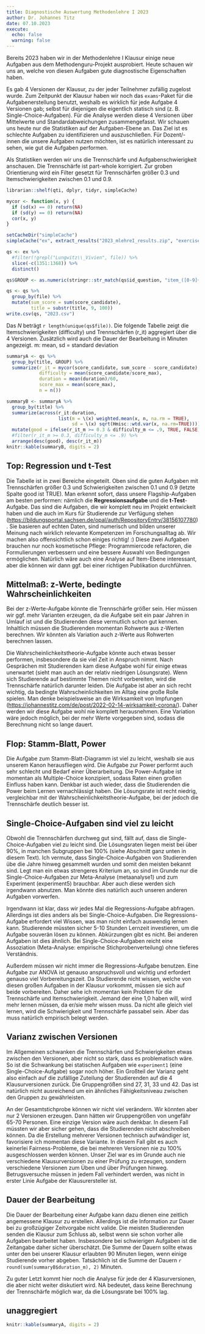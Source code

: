 ```yaml
---
title: Diagnostische Auswertung Methodenlehre I 2023
author: Dr. Johannes Titz
date: 07.10.2023
execute:
  echo: false
  warning: false
---
```


Bereits 2023 haben wir in der Methodenlehre I Klausur einige neue Aufgaben aus dem Methodenguru-Projekt ausprobiert. Heute schauen wir uns an, welche von diesen Aufgaben gute diagnostische Eigenschaften haben.

Es gab 4 Versionen der Klausur, zu der jeder Teilnehmer zufällig zugelost wurde. Zum Zeitpunkt der Klausur haben wir noch das `exams`-Paket für die Aufgabenerstellung benutzt, weshalb es wirklich für jede Aufgabe 4 Versionen gab; selbst für diejenigen die eigentlich statisch sind (z. B. Single-Choice-Aufgaben). Für die Analyse werden diese 4 Versionen über Mittelwerte und Standardabweichungen zusammengefasst. Wir schauen uns heute nur die Statistiken auf der Aufgaben-Ebene an. Das Ziel ist es schlechte Aufgaben zu identifizieren und auszuschließen. Für Dozent/-innen die unsere Aufgaben nutzen möchten, ist es natürlich interessant zu sehen, wie gut die Aufgaben performen.

Als Statistiken werden wir uns die Trennschärfe und Aufgabenschwierigkeit anschauen. Die Trennschärfe ist part-whole korrigiert. Zur groben Orientierung wird ein Filter gesetzt für Trennschärfen größer 0.3 und Itemschwierigkeiten zwischen 0.1 und 0.9.

```r
librarian::shelf(qti, dplyr, tidyr, simpleCache)

mycor <- function(x, y) {
  if (sd(x) == 0) return(NA)
  if (sd(y) == 0) return(NA)
  cor(x, y)
}

setCacheDir("simpleCache")
simpleCache("ex", extract_results("2023_mlehreI_results.zip", "exercises", hide_filename = T), recreate = F)
```

```r
qs <- ex %>%
  #filter(!grepl("Lungwitz\\_Vivien", file)) %>%
  slice(-c(1351:1368)) %>%
  distinct()

qs$GROUP <- as.numeric(stringr::str_match(qs$id_question, "item_([0-9]+)")[,2])

qs <- qs %>%
  group_by(file) %>%
  mutate(sum_score = sum(score_candidate),
         title = substr(title, 9, 100))
write.csv(qs, "2023.csv")
```

Das $N$ beträgt `r length(unique(qs$file))`. Die folgende Tabelle zeigt die Itemschwierigkeiten (difficulty) und Trennschärfen (r_it) aggregiert über die 4 Versionen. Zusätzlich wird auch die Dauer der Bearbeitung in Minuten angezeigt. m: mean, sd = standard deviation

```r
summaryA <- qs %>%
  group_by(title, GROUP) %>%
  summarize(r_it = mycor(score_candidate, sum_score - score_candidate),
            difficulty = mean(score_candidate/score_max),
            duration = mean(duration)/60,
            score_max = mean(score_max),
            n = n())

summaryB <- summaryA %>%
  group_by(title) %>%
  summarize(across(r_it:duration,
                   list(m = \(x) weighted.mean(x, n, na.rm = TRUE),
                        sd = \(x) sqrt(Hmisc::wtd.var(x, na.rm=TRUE))))) %>%
  mutate(good = ifelse(r_it_m >= 0.3 & difficulty_m <= .9, TRUE, FALSE)) %>%
  #filter(r_it_m >= 0.3, difficulty_m <= .9) %>%
  arrange(desc(good), desc(r_it_m))
knitr::kable(summaryB, digits = 2)
```

## Top: Regression und t-Test

Die Tabelle ist in zwei Bereiche eingeteilt. Oben sind die guten Aufgaben mit Trennschärfen größer 0.3 und Schwierigkeiten zwischen 0.1 und 0.9 (letzte Spalte good ist TRUE). Man erkennt sofort, dass unsere Flagship-Aufgaben am besten performen: nämlich die **Regressionsaufgabe** und die **t-Test**-Aufgabe. Das sind die Aufgaben, die wir komplett neu im Projekt entwickelt haben und die auch im Kurs für Studierende zur Verfügung stehen (<https://bildungsportal.sachsen.de/opal/auth/RepositoryEntry/38156107780>). Sie basieren auf echten Daten, sind numerisch und bilden unserer Meinung nach wirklich relevante Kompetenzen im Forschungsalltag ab. Wir machen also offensichtlich schon einiges richtig! :) Diese zwei Aufgaben brauchen nur noch kosmetische Pflege: Programmiercode refactoren, die Formulierungen verbessern und eine bessere Auswahl von Bedingungen ermöglichen. Natürlich wäre auch eine Analyse auf Item-Ebene interessant, aber die können wir dann ggf. bei einer richtigen Publikation durchführen.

## Mittelmaß: z-Werte, bedingte Wahrscheinlichkeiten

Bei der z-Werte-Aufgabe könnte die Trennschärfe größer sein. Hier müssen wir ggf. mehr Varianten erzeugen, da die Aufgabe seit ein paar Jahren in Umlauf ist und die Studierenden diese vermutlich schon gut kennen. Inhaltlich müssen die Studierenden momentan Rohwerte aus z-Werten berechnen. Wir könnten als Variation auch z-Werte aus Rohwerten berechnen lassen.

Die Wahrscheinlichkeitstheorie-Aufgabe könnte auch etwas besser performen, insbesondere da sie viel Zeit in Anspruch nimmt. Nach Gesprächen mit Studierenden kam diese Aufgabe wohl für einige etwas unerwartet (sieht man auch an der relativ niedrigen Lösungsrate). Wenn sich Studierende auf bestimmte Themen nicht vorbereiten, wird die Trennschärfe natürlich darunter leiden. Die Aufgabe ist aber an sich recht wichtig, da bedingte Wahrscheinlichkeiten im Alltag eine große Rolle spielen. Man denke beispielsweise an die Wirksamkeit von Impfungen (<https://johannestitz.com/de/post/2022-02-14-wirksamkeit-corona/>). Daher werden wir diese Aufgabe wohl nie komplett herausnehmen. Eine Variation wäre jedoch möglich, bei der mehr Werte vorgegeben sind, sodass die Berechnung nicht so lange dauert.

## Flop: Stamm-Blatt, Power

Die Aufgabe zum Stamm-Blatt-Diagramm ist viel zu leicht, weshalb sie aus unserem Kanon herausfliegen wird. Die Aufgabe zur Power performt auch sehr schlecht und Bedarf einer Überarbeitung. Die Power-Aufgabe ist momentan als Multiple-Choice konzipiert, sodass Raten einen großen Einfluss haben kann. Denkbar ist auch wieder, dass die Studierenden die Power beim Lernen vernachlässigt haben. Die Lösungsrate ist recht niedrig, vergleichbar mit der Wahrscheinlichkeitstheorie-Aufgabe, bei der jedoch die Trennschärfe deutlich besser ist.

## Single-Choice-Aufgaben sind viel zu leicht

Obwohl die Trennschärfen durchweg gut sind, fällt auf, dass die Single-Choice-Aufgaben viel zu leicht sind. Die Lösungsraten liegen meist bei über 90%, in manchen Subgruppen bei 100% (siehe Abschnitt ganz unten in diesem Text). Ich vermute, dass Single-Choice-Aufgaben von Studierenden übe die Jahre hinweg gesammelt wurden und somit den meisten bekannt sind. Legt man ein etwas strengeres Kriterium an, so sind im Grunde nur die Single-Choice-Aufgaben zur Meta-Analyse (metaanalyse1) und zum Experiment (experiment5) brauchbar. Aber auch diese werden sich irgendwann abnutzen. Man könnte dies natürlich auch unseren anderen Aufgaben vorwerfen. 

Irgendwann ist klar, dass wir jedes Mal die Regressions-Aufgabe abfragen. Allerdings ist dies anders als bei Single-Choice-Aufgaben. Die Regressions-Aufgabe erfordert viel Wissen, was man nicht einfach auswendig lernen kann. Studierende müssten sicher 5-10 Stunden Lernzeit investieren, um die Aufgabe souverän lösen zu können. Abkürzungen gibt es nicht. Bei anderen Aufgaben ist dies ähnlich. Bei Single-Choice-Aufgaben reicht eine Assoziation (Meta-Analyse: empirische Stichprobenverteilung) ohne tieferes Verständnis.

Außerdem müssen wir nicht immer die Regressions-Aufgabe benutzen. Eine Aufgabe zur ANOVA ist genauso anspruchsvoll und wichtig und erfordert genauso viel Vorbereitungszeit. Da Studierende nicht wissen, welche von diesen großen Aufgaben in der Klausur vorkommt, müssen sie sich auf beide vorbereiten. Daher sehe ich momentan kein Problem für die Trennschärfe und Itemschwierigkeit. Jemand der eine 1,0 haben will, wird mehr lernen müssen, da er/sie mehr wissen muss. Da nicht alle gleich viel lernen, wird die Schwierigkeit und Trennschärfe passabel sein. Aber das muss natürlich empirisch belegt werden.

## Varianz zwischen Versionen

Im Allgemeinen schwanken die Trennschärfen und Schwierigkeiten etwas zwischen den Versionen, aber nicht so stark, dass es problematisch wäre. So ist die Schwankung bei statischen Aufgaben wie `experiment1` (eine Single-Choice-Aufgabe) sogar noch höher. Ein Großteil der Varianz geht also einfach auf die zufällige Zuteilung der Studierenden auf die 4 Klausurversionen zurück. Die Gruppengrößen sind 27, 31, 33 und 42. Das ist natürlich nicht ausreichend um ein ähnliches Fähigkeitsniveau zwischen den Gruppen zu gewährleisten. 

An der Gesamtstichprobe können wir nicht viel verändern. Wir könnten aber nur 2 Versionen erzeugen. Dann hätten wir Gruppengrößen von ungefähr 65-70 Personen. Eine einzige Version wäre auch denkbar. In diesem Fall müssten wir aber sicher gehen, dass die Studierenden nicht abschreiben können. Da die Erstellung mehrerer Versionen technisch aufwändiger ist, favorisiere ich momentan diese Variante. In diesem Fall gibt es auch keinerlei Fairness-Probleme, die bei mehreren Versionen nie zu 100% ausgeschlossen werden können. Unser Ziel war es im Grunde auch nie verschiedene Klausurversionen zu einer Prüfung zu erzeugen, sondern verschiedene Versionen zum Üben und über Prüfungen hinweg. Betrugsversuche müssen in jedem Fall verhindert werden, was nicht in erster Linie Aufgabe der Klausurersteller ist.


## Dauer der Bearbeitung

Die Dauer der Bearbeitung einer Aufgabe kann dazu dienen eine zeitlich angemessene Klausur zu erstellen. Allerdings ist die Information zur Dauer bei zu großzügiger Zeitvorgabe nicht valide. Die meisten Studierenden senden die Klausur zum Schluss ab, selbst wenn sie schon vorher alle Aufgaben bearbeitet haben. Insbesondere bei schwierigen Aufgaben ist die Zeitangabe daher sicher überschätzt. Die Summe der Dauern sollte etwas unter den bei unserer Klausur erlaubten 90 Minuten liegen, wenn einige Studierende vorher abgeben. Tatsächlich ist die Summe der Dauern `r round(sum(summaryB$duration_m), 2)` Minuten.

Zu guter Letzt kommt hier noch die Analyse für jede der 4 Klasurversionen, die aber nicht weiter diskutiert wird. NA bedeutet, dass keine Berechnung der Trennschärfe möglich war, da die Lösungsrate bei 100% lag.

## unaggregiert

```r
knitr::kable(summaryA, digits = 2)
```

